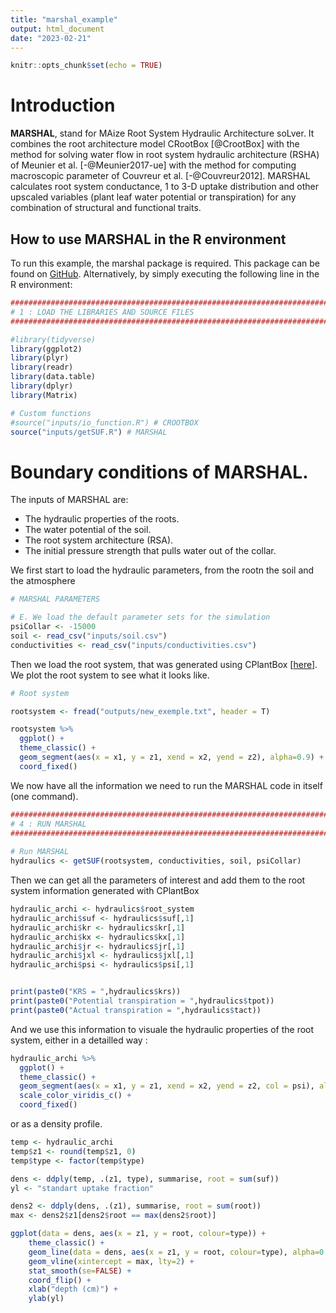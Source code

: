 ```yaml
---
title: "marshal_example"
output: html_document
date: "2023-02-21"
---
```


```r
knitr::opts_chunk$set(echo = TRUE)
```

# Introduction

**MARSHAL**, stand for MAize Root System Hydraulic Architecture soLver. It combines the root architecture model  CRootBox [@CrootBox] with the method for solving water flow in root system hydraulic architecture (RSHA) of Meunier et al. [-@Meunier2017-ue] with the method for computing macroscopic parameter of Couvreur et al. [-@Couvreur2012]. MARSHAL calculates root system conductance, 1 to 3-D uptake distribution and other upscaled variables (plant leaf water potential or transpiration) for any combination of structural and functional traits.

## How to use MARSHAL in the R environment

To run this example, the marshal package is required. This package can be found on [GitHub](https://github.com/MARSHAL-ROOT/marshal).
Alternatively, by simply executing the following line in the R environment:


```r
########################################################################
# 1 : LOAD THE LIBRARIES AND SOURCE FILES
########################################################################

#library(tidyverse)
library(ggplot2)
library(plyr)
library(readr)
library(data.table)
library(dplyr)
library(Matrix)

# Custom functions
#source("inputs/io_function.R") # CROOTBOX
source("inputs/getSUF.R") # MARSHAL
```



# Boundary conditions of MARSHAL.

The inputs of MARSHAL are:

- The hydraulic properties of the roots.
- The water potential of the soil.
- The root system architecture (RSA).
- The initial pressure strength that pulls water out of the collar.

We first start to load the hydraulic parameters, from the rootn the soil and the atmosphere

```r
# MARSHAL PARAMETERS

# E. We load the default parameter sets for the simulation 
psiCollar <- -15000
soil <- read_csv("inputs/soil.csv")
conductivities <- read_csv("inputs/conductivities.csv")
```

Then we load the root system, that was generated using CPlantBox [[here](https://github.com/water-fluxes/day-3-plant-scale-cplantbox)]. We plot the root system to see what it looks like. 

```r
# Root system

rootsystem <- fread("outputs/new_exemple.txt", header = T)

rootsystem %>%
  ggplot() +
  theme_classic() +
  geom_segment(aes(x = x1, y = z1, xend = x2, yend = z2), alpha=0.9) +
  coord_fixed()
```


We now have all the information we need to run the MARSHAL code in itself (one command). 

```r
########################################################################
# 4 : RUN MARSHAL
########################################################################
      
# Run MARSHAL
hydraulics <- getSUF(rootsystem, conductivities, soil, psiCollar)
```

Then we can get all the parameters of interest and add them to the root system information generated with CPlantBox

```r
hydraulic_archi <- hydraulics$root_system
hydraulic_archi$suf <- hydraulics$suf[,1]
hydraulic_archi$kr <- hydraulics$kr[,1]
hydraulic_archi$kx <- hydraulics$kx[,1]
hydraulic_archi$jr <- hydraulics$jr[,1]
hydraulic_archi$jxl <- hydraulics$jxl[,1]
hydraulic_archi$psi <- hydraulics$psi[,1]


print(paste0("KRS = ",hydraulics$krs))
print(paste0("Potential transpiration = ",hydraulics$tpot))
print(paste0("Actual transpiration = ",hydraulics$tact))
```
And we use this information to visuale the hydraulic properties of the root system, either in a detailled way : 

```r
hydraulic_archi %>%
  ggplot() +
  theme_classic() +
  geom_segment(aes(x = x1, y = z1, xend = x2, yend = z2, col = psi), alpha=0.9) +
  scale_color_viridis_c() + 
  coord_fixed()
```

or as a density profile. 

```r
temp <- hydraulic_archi
temp$z1 <- round(temp$z1, 0)
temp$type <- factor(temp$type)

dens <- ddply(temp, .(z1, type), summarise, root = sum(suf))
yl <- "standart uptake fraction"

dens2 <- ddply(dens, .(z1), summarise, root = sum(root))
max <- dens2$z1[dens2$root == max(dens2$root)]

ggplot(data = dens, aes(x = z1, y = root, colour=type)) +
    theme_classic() +
    geom_line(data = dens, aes(x = z1, y = root, colour=type), alpha=0.5) +
    geom_vline(xintercept = max, lty=2) +
    stat_smooth(se=FALSE) +
    coord_flip() +
    xlab("depth (cm)") +
    ylab(yl)
```
